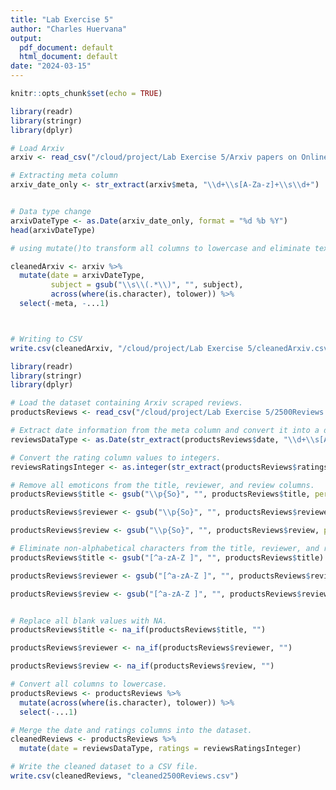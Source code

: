 ```yaml
---
title: "Lab Exercise 5"
author: "Charles Huervana"
output:
  pdf_document: default
  html_document: default
date: "2024-03-15"
---
```


```r
knitr::opts_chunk$set(echo = TRUE)
```

```r
library(readr)
library(stringr)
library(dplyr)

# Load Arxiv
arxiv <- read_csv("/cloud/project/Lab Exercise 5/Arxiv papers on Online Learning.csv")

# Extracting meta column
arxiv_date_only <- str_extract(arxiv$meta, "\\d+\\s[A-Za-z]+\\s\\d+")


# Data type change
arxivDateType <- as.Date(arxiv_date_only, format = "%d %b %Y")
head(arxivDateType)

# using mutate()to transform all columns to lowercase and eliminate text within parentheses in the subject column. 

cleanedArxiv <- arxiv %>%
  mutate(date = arxivDateType,
         subject = gsub("\\s\\(.*\\)", "", subject),
         across(where(is.character), tolower)) %>%
  select(-meta, -...1)



# Writing to CSV
write.csv(cleanedArxiv, "/cloud/project/Lab Exercise 5/cleanedArxiv.csv")


```



```r
library(readr)
library(stringr)
library(dplyr)

# Load the dataset containing Arxiv scraped reviews.
productsReviews <- read_csv("/cloud/project/Lab Exercise 5/2500Reviews.csv")

# Extract date information from the meta column and convert it into a date format.
reviewsDataType <- as.Date(str_extract(productsReviews$date, "\\d+\\s[A-Za-z]+\\s\\d+"), format = "%d %b %Y")

# Convert the rating column values to integers.
reviewsRatingsInteger <- as.integer(str_extract(productsReviews$ratings, "\\d+\\.\\d+"))

# Remove all emoticons from the title, reviewer, and review columns.
productsReviews$title <- gsub("\\p{So}", "", productsReviews$title, perl = TRUE)

productsReviews$reviewer <- gsub("\\p{So}", "", productsReviews$reviewer, perl = TRUE)

productsReviews$review <- gsub("\\p{So}", "", productsReviews$review, perl = TRUE)

# Eliminate non-alphabetical characters from the title, reviewer, and review columns.
productsReviews$title <- gsub("[^a-zA-Z ]", "", productsReviews$title)

productsReviews$reviewer <- gsub("[^a-zA-Z ]", "", productsReviews$reviewer)

productsReviews$review <- gsub("[^a-zA-Z ]", "", productsReviews$review)


# Replace all blank values with NA.
productsReviews$title <- na_if(productsReviews$title, "")

productsReviews$reviewer <- na_if(productsReviews$reviewer, "")

productsReviews$review <- na_if(productsReviews$review, "")

# Convert all columns to lowercase.
productsReviews <- productsReviews %>%
  mutate(across(where(is.character), tolower)) %>%
  select(-...1)

# Merge the date and ratings columns into the dataset.
cleanedReviews <- productsReviews %>%
  mutate(date = reviewsDataType, ratings = reviewsRatingsInteger)

# Write the cleaned dataset to a CSV file.
write.csv(cleanedReviews, "cleaned2500Reviews.csv")
```
